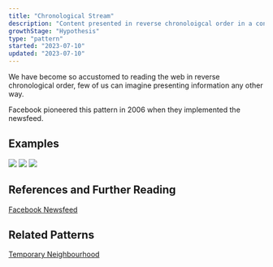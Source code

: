 ```yaml
---
title: "Chronological Stream"
description: "Content presented in reverse chronoloigcal order in a constantly updating stream"
growthStage: "Hypothesis"
type: "pattern"
started: "2023-07-10"
updated: "2023-07-10"
---
```


We have become so accustomed to reading the web in reverse chronological order, few of us can imagine presenting information any other way.

Facebook pioneered this pattern in 2006 when they implemented the newsfeed.

## Examples

![](https://via.placeholder.com/300x450)
![](https://via.placeholder.com/300x450)
![](https://via.placeholder.com/300x450)

## References and Further Reading

[Facebook Newsfeed](https://www.facebook.com/newsfeed)

## Related Patterns

[Temporary Neighbourhood](/posts/temporary-neighbourhood)
